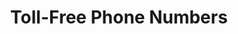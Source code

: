 ---
title: "Toll-Free Phone Numbers"
description: "Learn how to purchase or connect toll-free numbers with MessageDesk."
---